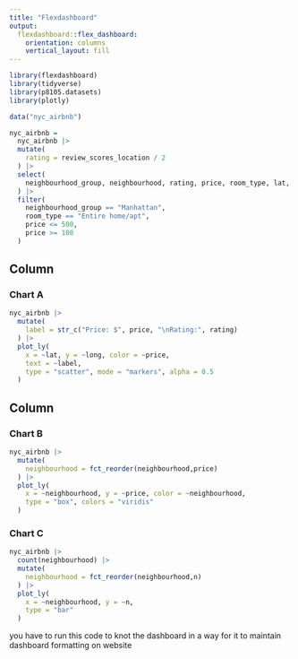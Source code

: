```yaml
---
title: "Flexdashboard"
output: 
  flexdashboard::flex_dashboard:
    orientation: columns
    vertical_layout: fill
---
```


```r
library(flexdashboard)
library(tidyverse)
library(p8105.datasets)
library(plotly)
```



```r
data("nyc_airbnb")

nyc_airbnb =
  nyc_airbnb |> 
  mutate(
    rating = review_scores_location / 2
  ) |> 
  select(
    neighbourhood_group, neighbourhood, rating, price, room_type, lat, long
  ) |> 
  filter(
    neighbourhood_group == "Manhattan",
    room_type == "Entire home/apt",
    price <= 500,
    price >= 100
  )
```




Column {data-width=650}
-----------------------------------------------------------------------

### Chart A

```r
nyc_airbnb |> 
  mutate(
    label = str_c("Price: $", price, "\nRating:", rating)
  ) |> 
  plot_ly(
    x = ~lat, y = ~long, color = ~price,
    text = ~label,
    type = "scatter", mode = "markers", alpha = 0.5
  )
```

Column {data-width=350}
-----------------------------------------------------------------------

### Chart B

```r
nyc_airbnb |>
  mutate(
    neighbourhood = fct_reorder(neighbourhood,price)
  ) |> 
  plot_ly(
    x = ~neighbourhood, y = ~price, color = ~neighbourhood,
    type = "box", colors = "viridis"
  )
```

### Chart C

```r
nyc_airbnb |> 
  count(neighbourhood) |> 
  mutate(
    neighbourhood = fct_reorder(neighbourhood,n)
  ) |> 
  plot_ly(
    x = ~neighbourhood, y = ~n,
    type = "bar"
  )
```

you have to run this code to knot the dashboard in a way for it to maintain dashboard formatting on website